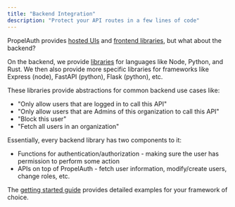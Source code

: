 ```yaml
---
title: "Backend Integration"
description: "Protect your API routes in a few lines of code"
---
```


PropelAuth provides [hosted UIs](/overview/hosted-pages) and [frontend libraries](/overview/frontend-integration),
but what about the backend?

On the backend, we provide [libraries](/getting-started/frontend-integration) for languages like Node, Python, and Rust.
We then also provide more specific libraries for frameworks like Express (node), FastAPI (python), Flask (python), etc.

These libraries provide abstractions for common backend use cases like:
 - "Only allow users that are logged in to call this API"
 - "Only allow users that are Admins of this organization to call this API"
 - "Block this user"
 - "Fetch all users in an organization"

Essentially, every backend library has two components to it:
 - Functions for authentication/authorization - making sure the user has permission to perform some action
 - APIs on top of PropelAuth - fetch user information, modify/create users, change roles, etc.

The [getting started guide](/getting-started/quickstart-fe) provides detailed examples for your framework of choice.